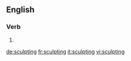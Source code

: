 ==English==

===Verb===
{{head|en}}

# {{present participle of|sculpt}}

[[de:sculpting]]
[[fr:sculpting]]
[[it:sculpting]]
[[vi:sculpting]]